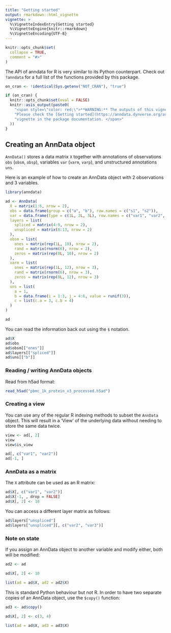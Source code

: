 ```yaml
---
title: "Getting started"
output: rmarkdown::html_vignette
vignette: >
  %\VignetteIndexEntry{Getting started}
  %\VignetteEngine{knitr::rmarkdown}
  %\VignetteEncoding{UTF-8}
---
```


```r
knitr::opts_chunk$set(
  collapse = TRUE,
  comment = "#>"
)
```

The API of anndata for R is very similar to its Python counterpart. 
Check out `?anndata` for a full list of the functions provided by this package.

```r
on_cran <- !identical(Sys.getenv("NOT_CRAN"), "true")

if (on_cran) {
  knitr::opts_chunk$set(eval = FALSE)
  knitr::asis_output(paste0(
    "<span style=\"color: red;\">**WARNING:** The outputs of this vignette are not rendered on CRAN due to package size limitations. ",
    "Please check the [Getting started](https://anndata.dynverse.org/articles/getting_started.html) ",
    "vignette in the package documentation. </span>"
  ))
}
```

## Creating an AnnData object

`AnnData()` stores a data matrix `X` together with annotations
of observations `obs` (`obsm`, `obsp`), variables `var` (`varm`, `varp`),
and unstructured annotations `uns`. 

Here is an example of how to create an AnnData object with 2 observations and 3 variables.

```r
library(anndata)

ad <- AnnData(
  X = matrix(1:6, nrow = 2),
  obs = data.frame(group = c("a", "b"), row.names = c("s1", "s2")),
  var = data.frame(type = c(1L, 2L, 3L), row.names = c("var1", "var2", "var3")),
  layers = list(
    spliced = matrix(4:9, nrow = 2),
    unspliced = matrix(8:13, nrow = 2)
  ),
  obsm = list(
    ones = matrix(rep(1L, 10), nrow = 2),
    rand = matrix(rnorm(6), nrow = 2),
    zeros = matrix(rep(0L, 10), nrow = 2)
  ),
  varm = list(
    ones = matrix(rep(1L, 12), nrow = 3),
    rand = matrix(rnorm(6), nrow = 3),
    zeros = matrix(rep(0L, 12), nrow = 3)
  ),
  uns = list(
    a = 1,
    b = data.frame(i = 1:3, j = 4:6, value = runif(3)),
    c = list(c.a = 3, c.b = 4)
  )
)

ad
```

You can read the information back out using the `$` notation.
```r
ad$X
ad$obs
ad$obsm[["ones"]]
ad$layers[["spliced"]]
ad$uns[["b"]]
```


### Reading / writing AnnData objects

Read from h5ad format:
```r
read_h5ad("pbmc_1k_protein_v3_processed.h5ad")
```

### Creating a view

You can use any of the regular R indexing methods to subset the `AnnData` object.
This will result in a 'View' of the underlying data without needing to store 
the same data twice.
```r
view <- ad[, 2]
view
view$is_view

ad[, c("var1", "var2")]
ad[-1, ]
```

### AnnData as a matrix

The `X` attribute can be used as an R matrix:
```r
ad$X[, c("var1", "var2")]
ad$X[-1, , drop = FALSE]
ad$X[, 2] <- 10
```

You can access a different layer matrix as follows:
```r
ad$layers["unspliced"]
ad$layers["unspliced"][, c("var2", "var3")]
```

### Note on state
If you assign an AnnData object to another variable and
modify either, both will be modified:
```r
ad2 <- ad

ad$X[, 2] <- 10

list(ad = ad$X, ad2 = ad2$X)
```

This is standard Python behaviour but not R. In order to 
have two separate copies of an AnnData object, use the `$copy()` function:
```r
ad3 <- ad$copy()

ad$X[, 2] <- c(3, 4)

list(ad = ad$X, ad3 = ad3$X)
```
